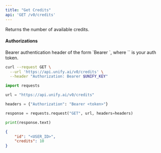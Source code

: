 ```yaml
---
title: "Get Credits"
api: 'GET /v0/credits'
---
```

Returns the number of available credits.

#### Authorizations

<ParamField header="Authorization" type="string" required="true">
  Bearer authentication header of the form `Bearer <token>`, where `<token>` is your auth token.
</ParamField>

<RequestExample>

```bash cURL
curl --request GET \
  --url 'https://api.unify.ai/v0/credits' \
  --header "Authorization: Bearer $UNIFY_KEY"
```

```python Python
import requests

url = "https://api.unify.ai/v0/credits"

headers = {"Authorization": "Bearer <token>"}

response = requests.request("GET", url, headers=headers)

print(response.text)
```

</RequestExample>
<ResponseExample>

```json 200
{
    "id": "<USER_ID>",
    "credits": 10
}
```

</ResponseExample>
